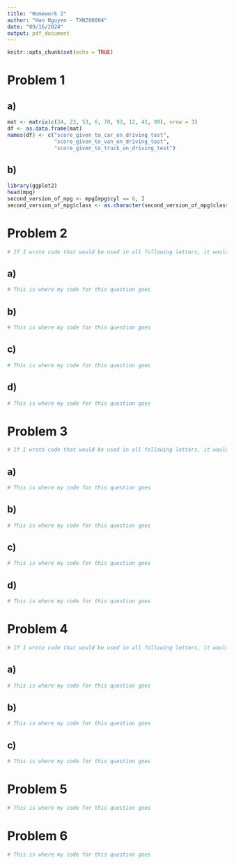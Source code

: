 ```yaml
---
title: "Homework 2"
author: "Han Nguyen - TXN200004"
date: "09/16/2024"
output: pdf_document
---
```


```r
knitr::opts_chunk$set(echo = TRUE)
```

# Problem 1

## a)

```r
mat <- matrix(c(34, 23, 53, 6, 78, 93, 12, 41, 99), nrow = 3)
df <- as.data.frame(mat)
names(df) <- c("score_given_to_car_on_driving_test",
               "score_given_to_van_on_driving_test",
               "score_given_to_truck_on_driving_test")
```

## b)

```r
library(ggplot2)
head(mpg)
second_version_of_mpg <- mpg[mpg$cyl == 6, ]
second_version_of_mpg$class <- as.character(second_version_of_mpg$class)
```

# Problem 2

```r
# If I wrote code that would be used in all following letters, it would go here
```

## a)

```r
# This is where my code for this question goes
```

## b)

```r
# This is where my code for this question goes
```

## c)

```r
# This is where my code for this question goes
```

## d)

```r
# This is where my code for this question goes
```

# Problem 3

```r
# If I wrote code that would be used in all following letters, it would go here
```

## a)

```r
# This is where my code for this question goes
```

## b)

```r
# This is where my code for this question goes
```

## c)

```r
# This is where my code for this question goes
```

## d)

```r
# This is where my code for this question goes
```

# Problem 4
```r
# If I wrote code that would be used in all following letters, it would go here
```

## a)

```r
# This is where my code for this question goes
```

## b)

```r
# This is where my code for this question goes
```

## c)

```r
# This is where my code for this question goes
```

# Problem 5

```r
# This is where my code for this question goes
```

# Problem 6

```r
# This is where my code for this question goes
```

